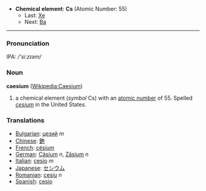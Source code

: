 *'''Chemical element''': '''Cs''' (Atomic Number: 55)
**Last: [[Xenon|Xe]]
**Next: [[Barium|Ba]]
----
===Pronunciation===
IPA: ''/'siːzɪəm/''
=== Noun ===
'''caesium''' ([[en:Caesium|Wikipedia:Caesium]])

# a chemical element (''symbol'' Cs) with an [[atomic number]] of 55.  Spelled ''[[cesium]]'' in the United States.

===Translations===
*[[Bulgarian]]: [[цезий]] ''m''
*[[Chinese]]: [[銫]]
*[[French]]: [[césium]]
*[[German]]: [[Cäsium]] ''n'', [[Zäsium]] ''n''
*[[Italian]]: [[cesio]] ''m''
*[[Japanese]]: [[セシウム]]
*[[Romanian]]: [[cesiu]] ''n''
*[[Spanish]]: [[cesio]]